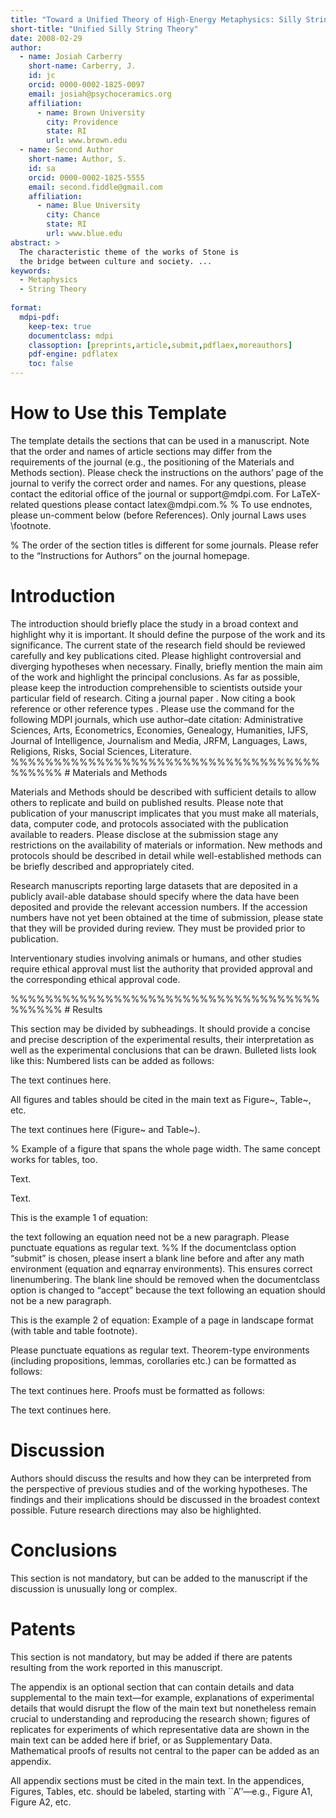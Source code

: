 ```yaml
---
title: "Toward a Unified Theory of High-Energy Metaphysics: Silly String Theory"
short-title: "Unified Silly String Theory"
date: 2008-02-29
author:
  - name: Josiah Carberry
    short-name: Carberry, J.
    id: jc
    orcid: 0000-0002-1825-0097
    email: josiah@psychoceramics.org
    affiliation: 
      - name: Brown University
        city: Providence
        state: RI
        url: www.brown.edu
  - name: Second Author 
    short-name: Author, S.
    id: sa
    orcid: 0000-0002-1825-5555
    email: second.fiddle@gmail.com
    affiliation: 
      - name: Blue University
        city: Chance
        state: RI
        url: www.blue.edu
abstract: > 
  The characteristic theme of the works of Stone is 
  the bridge between culture and society. ...
keywords:
  - Metaphysics
  - String Theory
  
format: 
  mdpi-pdf:
    keep-tex: true
    documentclass: mdpi
    classoption: [preprints,article,submit,pdflaex,moreauthors]
    pdf-engine: pdflatex
    toc: false
---
```



# How to Use this Template

The template details the sections that can be used in a manuscript. Note that the order and names of article sections may differ from the requirements of the journal (e.g., the positioning of the Materials and Methods section). Please check the instructions on the authors' page of the journal to verify the correct order and names. For any questions, please contact the editorial office of the journal or support@mdpi.com. For LaTeX-related questions please contact latex@mdpi.com.%\endnote{This is an endnote.} % To use endnotes, please un-comment \printendnotes below (before References). Only journal Laws uses \footnote.

% The order of the section titles is different for some journals. Please refer to the "Instructions for Authors” on the journal homepage.

# Introduction

The introduction should briefly place the study in a broad context and highlight why it is important. It should define the purpose of the work and its significance. The current state of the research field should be reviewed carefully and key publications cited. Please highlight controversial and diverging hypotheses when necessary. Finally, briefly mention the main aim of the work and highlight the principal conclusions. As far as possible, please keep the introduction comprehensible to scientists outside your particular field of research. Citing a journal paper \cite{ref-journal}. Now citing a book reference \cite{ref-book1,ref-book2} or other reference types \cite{ref-unpublish,ref-communication,ref-proceeding}. Please use the command \citep{ref-thesis,ref-url} for the following MDPI journals, which use author--date citation: Administrative Sciences, Arts, Econometrics, Economies, Genealogy, Humanities, IJFS, Journal of Intelligence, Journalism and Media, JRFM, Languages, Laws, Religions, Risks, Social Sciences, Literature.
%%%%%%%%%%%%%%%%%%%%%%%%%%%%%%%%%%%%%%%%%%
# Materials and Methods

Materials and Methods should be described with sufficient details to allow others to replicate and build on published results. Please note that publication of your manuscript implicates that you must make all materials, data, computer code, and protocols associated with the publication available to readers. Please disclose at the submission stage any restrictions on the availability of materials or information. New methods and protocols should be described in detail while well-established methods can be briefly described and appropriately cited.

Research manuscripts reporting large datasets that are deposited in a publicly avail-able database should specify where the data have been deposited and provide the relevant accession numbers. If the accession numbers have not yet been obtained at the time of submission, please state that they will be provided during review. They must be provided prior to publication.

Interventionary studies involving animals or humans, and other studies require ethical approval must list the authority that provided approval and the corresponding ethical approval code.
\begin{quote}
This is an example of a quote.
\end{quote}

%%%%%%%%%%%%%%%%%%%%%%%%%%%%%%%%%%%%%%%%%%
# Results

This section may be divided by subheadings. It should provide a concise and precise description of the experimental results, their interpretation as well as the experimental conclusions that can be drawn.
\subsection{Subsection}
\subsubsection{Subsubsection}

Bulleted lists look like this:
\begin{itemize}
\item	First bullet;
\item	Second bullet;
\item	Third bullet.
\end{itemize}

Numbered lists can be added as follows:
\begin{enumerate}
\item	First item; 
\item	Second item;
\item	Third item.
\end{enumerate}

The text continues here. 

\subsection{Figures, Tables and Schemes}

All figures and tables should be cited in the main text as Figure~\ref{fig1}, Table~\ref{tab1}, etc.

\begin{figure}[H]
\includegraphics[width=10.5 cm]{logo-mdpi}
\caption{This is a figure. Schemes follow the same formatting. If there are multiple panels, they should be listed as: (\textbf{a}) Description of what is contained in the first panel. (\textbf{b}) Description of what is contained in the second panel. Figures should be placed in the main text near to the first time they are cited. A caption on a single line should be centered.\label{fig1}}
\end{figure}   
\unskip

\begin{table}[H] 
\caption{This is a table caption. Tables should be placed in the main text near to the first time they are~cited.\label{tab1}}
\newcolumntype{C}{>{\centering\arraybackslash}X}
\begin{tabularx}{\textwidth}{CCC}
\toprule
\textbf{Title 1}	& \textbf{Title 2}	& \textbf{Title 3}\\
\midrule
Entry 1		& Data			& Data\\
Entry 2		& Data			& Data \textsuperscript{1}\\
\bottomrule
\end{tabularx}
\noindent{\footnotesize{\textsuperscript{1} Tables may have a footer.}}
\end{table}

The text continues here (Figure~\ref{fig2} and Table~\ref{tab2}).

% Example of a figure that spans the whole page width. The same concept works for tables, too.
\begin{figure}[H]
\begin{adjustwidth}{-\extralength}{0cm}
\centering
\includegraphics[width=15.5cm]{logo-mdpi}
\end{adjustwidth}
\caption{This is a wide figure.\label{fig2}}
\end{figure}  

\begin{table}[H]
\caption{This is a wide table.\label{tab2}}
	\begin{adjustwidth}{-\extralength}{0cm}
		\newcolumntype{C}{>{\centering\arraybackslash}X}
		\begin{tabularx}{\fulllength}{CCCC}
			\toprule
			\textbf{Title 1}	& \textbf{Title 2}	& \textbf{Title 3}     & \textbf{Title 4}\\
			\midrule
\multirow[m]{3}{*}{Entry 1 *}	& Data			& Data			& Data\\
			  	                   & Data			& Data			& Data\\
			             	      & Data			& Data			& Data\\
                   \midrule
\multirow[m]{3}{*}{Entry 2}    & Data			& Data			& Data\\
			  	                  & Data			& Data			& Data\\
			             	     & Data			& Data			& Data\\
                   \midrule
\multirow[m]{3}{*}{Entry 3}    & Data			& Data			& Data\\
			  	                 & Data			& Data			& Data\\
			             	    & Data			& Data			& Data\\
                  \midrule
\multirow[m]{3}{*}{Entry 4}   & Data			& Data			& Data\\
			  	                 & Data			& Data			& Data\\
			             	    & Data			& Data			& Data\\
			\bottomrule
		\end{tabularx}
	\end{adjustwidth}
	\noindent{\footnotesize{* Tables may have a footer.}}
\end{table}

\begin{listing}[H]
\caption{Title of the listing}
\rule{\columnwidth}{1pt}
\raggedright Text of the listing. In font size footnotesize, small, or normalsize. Preferred format: left aligned and single spaced. Preferred border format: top border line and bottom border line.
\rule{\columnwidth}{1pt}
\end{listing}

Text.

Text.

\subsection{Formatting of Mathematical Components}

This is the example 1 of equation:
\begin{linenomath}
\begin{equation}
a = 1,
\end{equation}
\end{linenomath}
the text following an equation need not be a new paragraph. Please punctuate equations as regular text.
%% If the documentclass option "submit" is chosen, please insert a blank line before and after any math environment (equation and eqnarray environments). This ensures correct linenumbering. The blank line should be removed when the documentclass option is changed to "accept" because the text following an equation should not be a new paragraph.

This is the example 2 of equation:
\begin{adjustwidth}{-\extralength}{0cm}
\begin{equation}
a = b + c + d + e + f + g + h + i + j + k + l + m + n + o + p + q + r + s + t + u + v + w + x + y + z
\end{equation}
\end{adjustwidth}

Example of a page in landscape format (with table and table footnote).
\startlandscape
\begin{table}[H] %% Table in wide page
\caption{This is a very wide table.\label{tab3}}
	\begin{tabularx}{\textwidth}{CCCC}
		\toprule
		\textbf{Title 1}	& \textbf{Title 2}	& \textbf{Title 3}	& \textbf{Title 4}\\
		\midrule
		Entry 1		& Data			& Data			& This cell has some longer content that runs over two lines.\\
		Entry 2		& Data			& Data			& Data\textsuperscript{1}\\
		\bottomrule
	\end{tabularx}
	\begin{adjustwidth}{+\extralength}{0cm}
		\noindent\footnotesize{\textsuperscript{1} This is a table footnote.}
	\end{adjustwidth}
\end{table}
\finishlandscape


Please punctuate equations as regular text. Theorem-type environments (including propositions, lemmas, corollaries etc.) can be formatted as follows:

\begin{Theorem}
Example text of a theorem.
\end{Theorem}

The text continues here. Proofs must be formatted as follows:

\begin{proof}[Proof of Theorem 1]
Text of the proof. Note that the phrase ``of Theorem 1'' is optional if it is clear which theorem is being referred to.
\end{proof}
The text continues here.

# Discussion

Authors should discuss the results and how they can be interpreted from the perspective of previous studies and of the working hypotheses. The findings and their implications should be discussed in the broadest context possible. Future research directions may also be highlighted.

# Conclusions

This section is not mandatory, but can be added to the manuscript if the discussion is unusually long or complex.

# Patents

This section is not mandatory, but may be added if there are patents resulting from the work reported in this manuscript.

\vspace{6pt} 

\supplementary{The following supporting information can be downloaded at:  \linksupplementary{s1}, Figure S1: title; Table S1: title; Video S1: title.}


\authorcontributions{For research articles with several authors, a short paragraph specifying their individual contributions must be provided. The following statements should be used ``Conceptualization, X.X. and Y.Y.; methodology, X.X.; software, X.X.; validation, X.X., Y.Y. and Z.Z.; formal analysis, X.X.; investigation, X.X.; resources, X.X.; data curation, X.X.; writing---original draft preparation, X.X.; writing---review and editing, X.X.; visualization, X.X.; supervision, X.X.; project administration, X.X.; funding acquisition, Y.Y. All authors have read and agreed to the published version of the manuscript.'', please turn to the  \href{http://img.mdpi.org/data/contributor-role-instruction.pdf}{CRediT taxonomy} for the term explanation. Authorship must be limited to those who have contributed substantially to the work~reported.}

\funding{Please add: ``This research received no external funding'' or ``This research was funded by NAME OF FUNDER grant number XXX.'' and  and ``The APC was funded by XXX''. Check carefully that the details given are accurate and use the standard spelling of funding agency names at \url{https://search.crossref.org/funding}, any errors may affect your future funding.}

\institutionalreview{In this section, you should add the Institutional Review Board Statement and approval number, if relevant to your study. You might choose to exclude this statement if the study did not require ethical approval. Please note that the Editorial Office might ask you for further information. Please add “The study was conducted in accordance with the Declaration of Helsinki, and approved by the Institutional Review Board (or Ethics Committee) of NAME OF INSTITUTE (protocol code XXX and date of approval).” for studies involving humans. OR “The animal study protocol was approved by the Institutional Review Board (or Ethics Committee) of NAME OF INSTITUTE (protocol code XXX and date of approval).” for studies involving animals. OR “Ethical review and approval were waived for this study due to REASON (please provide a detailed justification).” OR “Not applicable” for studies not involving humans or animals.}

\informedconsent{Any research article describing a study involving humans should contain this statement. Please add ``Informed consent was obtained from all subjects involved in the study.'' OR ``Patient consent was waived due to REASON (please provide a detailed justification).'' OR ``Not applicable'' for studies not involving humans. You might also choose to exclude this statement if the study did not involve humans.

Written informed consent for publication must be obtained from participating patients who can be identified (including by the patients themselves). Please state ``Written informed consent has been obtained from the patient(s) to publish this paper'' if applicable.}

\dataavailability{We encourage all authors of articles published in MDPI journals to share their research data. In this section, please provide details regarding where data supporting reported results can be found, including links to publicly archived datasets analyzed or generated during the study. Where no new data were created, or where data is unavailable due to privacy or ethical restrictions, a statement is still required. Suggested Data Availability Statements are available in section ``MDPI Research Data Policies'' at \url{https://www.mdpi.com/ethics}.} 


\conflictsofinterest{Declare conflicts of interest or state ``The authors declare no conflicts of interest.'' Authors must identify and declare any personal circumstances or interest that may be perceived as inappropriately influencing the representation or interpretation of reported research results. Any role of the funders in the design of the study; in the collection, analyses or interpretation of data; in the writing of the manuscript; or in the decision to publish the results must be declared in this section. If there is no role, please state ``The funders had no role in the design of the study; in the collection, analyses, or interpretation of data; in the writing of the manuscript; or in the decision to publish the results''.} 

<!-- Optional -->

\abbreviations{Abbreviations}{
The following abbreviations are used in this manuscript:\\

\noindent 
\begin{tabular}{@{}ll}
MDPI & Multidisciplinary Digital Publishing Institute\\
DOAJ & Directory of open access journals\\
TLA & Three letter acronym\\
LD & Linear dichroism
\end{tabular}
}

\appendixtitles{no} 
\appendixstart
\appendix
\section[\appendixname~\thesection]{}
\subsection[\appendixname~\thesubsection]{}
The appendix is an optional section that can contain details and data supplemental to the main text---for example, explanations of experimental details that would disrupt the flow of the main text but nonetheless remain crucial to understanding and reproducing the research shown; figures of replicates for experiments of which representative data are shown in the main text can be added here if brief, or as Supplementary Data. Mathematical proofs of results not central to the paper can be added as an appendix.

\begin{table}[H] 
\caption{This is a table caption.\label{tab5}}
\newcolumntype{C}{>{\centering\arraybackslash}X}
\begin{tabularx}{\textwidth}{CCC}
\toprule
\textbf{Title 1}	& \textbf{Title 2}	& \textbf{Title 3}\\
\midrule
Entry 1		& Data			& Data\\
Entry 2		& Data			& Data\\
\bottomrule
\end{tabularx}
\end{table}

\section[\appendixname~\thesection]{}
All appendix sections must be cited in the main text. In the appendices, Figures, Tables, etc. should be labeled, starting with ``A''---e.g., Figure A1, Figure A2, etc.

\begin{adjustwidth}{-\extralength}{0cm}
<!-- Un-comment to print a list of endnotes -->
\printendnotes[custom] 

\reftitle{References}

<!-- % Please provide either the correct journal abbreviation (e.g. according to the “List of Title Word Abbreviations” http://www.issn.org/services/online-services/access-to-the-ltwa/) or the full name of the journal. -->
<!-- % Citations and References in Supplementary files are permitted provided that they also appear in the reference list here.  -->

\PublishersNote{}
\end{adjustwidth}